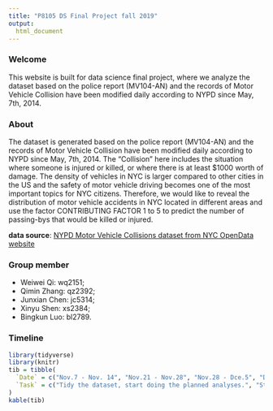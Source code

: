 ```yaml
---
title: "P8105 DS Final Project fall 2019"
output: 
  html_document
---
```


### Welcome

This website is built for data science final project, where we analyze the dataset based on the police report (MV104-AN) and the records of Motor Vehicle Collision have been modified daily according to NYPD since May, 7th, 2014.

### About

The dataset is generated based on the police report (MV104-AN) and the records of Motor Vehicle Collision have been modified daily according to NYPD since May, 7th, 2014. The “Collision” here includes the situation where someone is injured or killed, or where there is at least $1000 worth of damage. The density of vehicles in NYC is larger compared to other cities in the US and the safety of motor vehicle driving becomes one of the most important topics for NYC citizens. Therefore, we would like to reveal the distribution of motor vehicle accidents in NYC located in different areas and use the factor CONTRIBUTING FACTOR 1 to 5 to predict the number of passing-bys that would be killed or injured.

**data source**: [NYPD Motor Vehicle Collisions dataset from NYC OpenData website](https://data.cityofnewyork.us/Public-Safety/NYPD-Motor-Vehicle-Collisions-Crashes/h9gi-nx95)

### Group member

- Weiwei Qi: wq2151; 
- Qimin Zhang: qz2392; 
- Junxian Chen: jc5314; 
- Xinyu Shen: xs2384; 
- Bingkun Luo: bl2789. 

### Timeline

```r
library(tidyverse)
library(knitr)
tib = tibble(
  `Date` = c("Nov.7 - Nov. 14", "Nov.21 - Nov.28", "Nov.28 - Dce.5", "Dec. 5"),
  `Task` = c("Tidy the dataset, start doing the planned analyses.", "Start making the website and writing the report.", "Finalize the report/website, finish making the screencast.", "Submission of the report/website/screencast.")
)
kable(tib)
```


